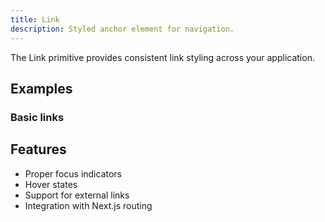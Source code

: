 ```yaml
---
title: Link
description: Styled anchor element for navigation.
---
```


The Link primitive provides consistent link styling across your application.

## Examples

### Basic links

<Preview path="primitives-link" />

## Features

- Proper focus indicators
- Hover states
- Support for external links
- Integration with Next.js routing

